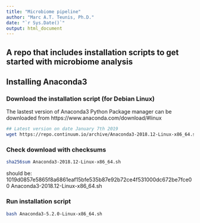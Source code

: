 ```yaml
---
title: "Microbiome pipeline"
author: "Marc A.T. Teunis, Ph.D."
date: "`r Sys.Date()`"
output: html_document
---
```


## A repo that includes installation scripts to get started with microbiome analysis

## Installing Anaconda3

### Download the installation script (for Debian Linux)

The lastest version of Anaconda3 Python Package manager can be downloaded from 
https://www.anaconda.com/download/#linux

```bash
## Latest version on date January 7th 2019  
wget https://repo.continuum.io/archive/Anaconda3-2018.12-Linux-x86_64.sh

```

### Check download with checksums
```bash
sha256sum Anaconda3-2018.12-Linux-x86_64.sh
```
should be: 1019d0857e5865f8a6861eaf15bfe535b87e92b72ce4f531000dc672be7fce00  Anaconda3-2018.12-Linux-x86_64.sh

### Run installation script
```bash
bash Anaconda3-5.2.0-Linux-x86_64.sh
```




